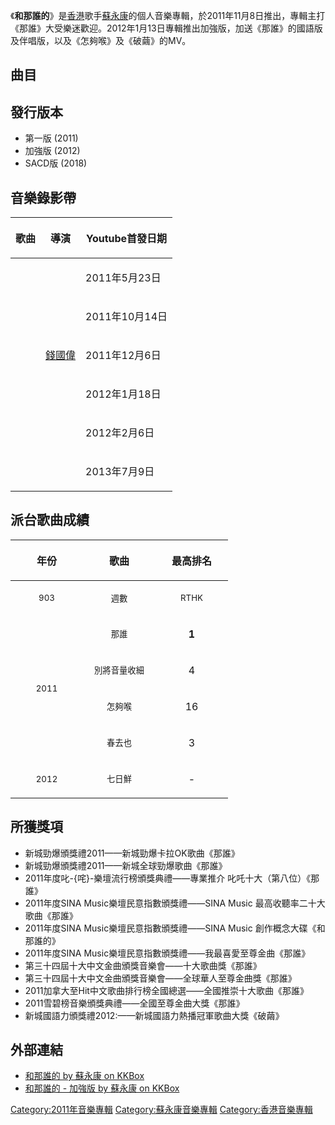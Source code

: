 {{Album infobox | <!-- See Wikipedia:WikiProject_Albums -->
| Name       = 和那誰的
| Type       = 錄音室專輯
| Artist     = [[蘇永康|蘇永康]]
| Cover      = 
| Released   = 2011年11月8日（首批）<br>2012年1月13日（加強版）
| Recorded   = 2011年
| Genre      = [[粵語流行音樂|粵語流行音樂]]
| Length     = 54:23（首批）<br>1:02:40（加強版）
| Label      = [[華星唱片|華星唱片]]
| Last album = [[那誰|那誰]]<br>（2011年）
| This album = '''和那誰的'''<br>（2011年）
| Next album = [[28_(蘇永康專輯)|28]]（2014年）
}}

《'''和那誰的'''》是[[香港|香港]]歌手[[蘇永康|蘇永康]]的個人音樂專輯，於2011年11月8日推出，專輯主打《那誰》大受樂迷歡迎。2012年1月13日專輯推出加強版，加送《那誰》的國語版及伴唱版，以及《怎夠喉》及《破繭》的MV。

==曲目==
{{Tracklist
| collapsed = 
| headline = CD
| font_size = 
| total_length = 54:23

| extra_column =

| title1 = 那誰
| music1 = [[頡臣|頡臣]]
| lyrics1 = [[黃偉文|黃偉文]]
| arranger1 = [[嚴勵行|嚴勵行]]
| producer1 = [[舒文_(音樂人)|舒文]]
| note1 = 
| longnote1 = 第一主打
| length1 = 4:07

| title2 = 關不掉的收音機
| music2 = [[黃韻玲|黃韻玲]]
| lyrics2 = 黃韻玲
| arranger2 = [[金木義則|金木義則]]
| producer2 = 黃韻玲<br>[[鍾興民|鍾興民]]
| note2 = 
| longnote2 = 原唱者為[[黃韻玲|黃韻玲]]
| length2 = 3:44

| title3 = 別將音量收細
| music3 = 黃韻玲
| lyrics3 = 黃偉文
| arranger3 = 鍾興民
| producer3 = 黃韻玲<br>鍾興民
| note3 = 
| longnote3 = 第二主打
| length3 = 4:03

| title4 = Simple Love Song
| music4 = [[馮庭正|馮庭正]]
| lyrics4 = [[呂甜|呂甜]]
| arranger4 = [[雷柏熹|雷柏熹]]<br>[[李兆偉|李兆偉]]
| producer4 = [[雷頌德|雷頌德]]
| note4 = 
| longnote4 = 原唱者為[[RubberBand|RubberBand]]
| length4 = 5:01

| title5 = 忘了簡單
| music5 = [[RubberBand|RubberBand]]
| lyrics5 = 呂甜
| arranger5 = 馮庭正
| producer5 = 雷頌德
| note5 = 
| longnote5 = 
| length5 = 5:19

| title6 = 點夠喉
| music6 = 雷頌德
| lyrics6 = [[甄健強|甄健強]]
| arranger6 = 雷頌德
| producer6 = 雷頌德
| note6 = 
| longnote6 = 原唱者為[[On-Line|On-Line]]
| length6 = 3:20

| title7 = 怎夠喉
| music7 = 雷頌德
| lyrics7 = [[周耀輝|周耀輝]]
| arranger7 = 雷頌德
| producer7 = 雷頌德
| note7 = 
| longnote7 = 第三主打
| length7 = 5:12

| title8 = 一段情
| music8 = [[鍾鎮濤|鍾鎮濤]]
| lyrics8 = [[盧永強|盧永強]]
| arranger8 = [[羅尚正|羅尚正]]
| producer8 = 雷頌德
| note8 = 
| longnote8 = 與[[鍾鎮濤|鍾鎮濤]]合唱<br>原唱者為[[鍾鎮濤|鍾鎮濤]]和[[彭健新|彭健新]]
| length8 = 4:02

| title9 = 七日鮮
| music9 = 鍾鎮濤
| lyrics9 = [[藍奕邦|藍奕邦]]
| arranger9 = [[劉諾生|劉諾生]]
| producer9 = 雷頌德
| note9 = 
| longnote9 = 與[[鍾鎮濤|鍾鎮濤]]合唱<br>第五主打
| length9 = 3:32

| title10 = 落花流水
| music10 = [[陳奕迅|陳奕迅]]<br>[[郭偉亮|郭偉亮]]
| lyrics10 = 黃偉文
| arranger10 = 雷頌德
| producer10 = 雷頌德
| note10 = 
| longnote10 = 原唱者為[[陳奕迅|陳奕迅]]
| length10 = 4:11

| title11 = 春去也
| music11 = 陳奕迅
| lyrics11 = 黃偉文
| arranger11 = 舒文
| producer11 = 舒文
| note11 = 
| longnote11 = 第四主打
| length11 = 3:30

| title12 = 沒玩沒了
| music12 = 黃韻玲
| lyrics12 = [[李焯雄|李焯雄]]
| arranger12 = 鍾興民
| producer12 = 黃韻玲<br>鍾興民
| note12 = 
| longnote12 = 《別將音量收細》國語版
| length12 = 4:07

| title13 = 那誰沒有下次
| music13 = 頡臣
| lyrics13 = 黃偉文<br>（獨白詞：[[卓韻芝|卓韻芝]]）
| arranger13 = 嚴勵行
| producer13 = 舒文
| note13 = 
| longnote13 = 聲演：[[卓韻芝|卓韻芝]]
| length13 = 4:11

| title14 = 破繭
| music14 = 頡臣
| lyrics14 = [[姚若龍|姚若龍]]
| arranger14 = 嚴勵行
| producer14 = 舒文
| note14 = 
| longnote14 = 《那誰》國語版<br>只收錄於加強版
| length14 = 4:09

| title15 = 那誰
| music15 = 頡臣
| lyrics15 = 
| arranger15 = 嚴勵行
| producer15 = 舒文
| note15 = 伴唱版
| longnote15 = 只收錄於加強版
| length15 = 4:07
}}

{{tracklist/common
| DVD
| collapsed = yes
| ln = yes
| lnw = 80%
| t1 = 那誰
| n1 = MV
| t2 = 別將音量收細
| n2 = MV
| t3 = 沒玩沒了
| n3 = MV
| t4 = 怎夠喉
| n4 = MV
| ln4 = 只收錄於加強版
| t5 = 破繭
| n5 = MV
| ln5 = 只收錄於加強版
}}

== 發行版本 ==
*第一版 (2011)
*加強版 (2012)
*SACD版 (2018)

== 音樂錄影帶 ==
{| class="wikitable"
! 歌曲 !!導演 !! Youtube首發日期
|-
|{{youtube|CJ4fKSmOf3U|那誰}}||||2011年5月23日
|-
|{{youtube|fm6fTOje07c|別將音量收細}}||||2011年10月14日
|-
|{{youtube|Ffs4ZyG_ab8|怎夠喉}}||[[錢國偉|錢國偉]]||2011年12月6日
|-
|{{youtube|QLsvx7TXWeE|破繭}}||||2012年1月18日
|-
|{{youtube|3cxGIpUPMMg|春去也}}||||2012年2月6日
|-
|{{youtube|DFJazRrj20I|沒玩沒了}}||||2013年7月9日
|}

== 派台歌曲成績 ==
{| class="wikitable"
!align="center" rowspan="2" | 年份
!align="center" rowspan="2" | 歌曲
!align="center" colspan="8" | 最高排名
|-
!width="100"|<small>903</small> !! width="100"|<small>週數</small> !! width="100"|<small>RTHK</small> !! width="100"|<small>週數</small> !! width="100"|<small>997</small> !! width="100"|<small>週數</small> !! width="100"|<small>TVB</small> !! width="100"|<small>週數</small>
|-
|align="center" rowspan="4"| <small>2011</small> ||align="center"| <small>那誰</small> ||align="center"| '''1''' ||align="center"| 10 ||align="center"| '''1''' ||align="center"| 12 ||align="center"| '''1''' ||align="center"| 12 ||align="center"| - ||align="center"| -
|-
|align="center"| <small>別將音量收細</small> ||align="center"| 4 ||align="center"| 5 ||align="center"| 3 ||align="center"| 7 ||align="center"| 2 ||align="center"| 3 ||align="center"| - ||align="center"| -
|-
|align="center"| <small>怎夠喉</small> ||align="center"| 16 ||align="center"| 2 ||align="center"| 8 ||align="center"| 2 ||align="center"| 3 ||align="center"| 4 ||align="center"| - ||align="center"| -
|-
|align="center"| <small>春去也</small> ||align="center"| 3 ||align="center"| 4 ||align="center"| 4 ||align="center"| 7 ||align="center"| 3 ||align="center"| 3 ||align="center"| - ||align="center"| -
|-
|align="center"| <small>2012</small> ||align="center"| <small>七日鮮</small> ||align="center"| - ||align="center"| - ||align="center"| - ||align="center"| - ||align="center"| - ||align="center"| - ||align="center"| - ||align="center"| -
|}

==所獲獎項==
*新城勁爆頒獎禮2011——新城勁爆卡拉OK歌曲《那誰》
*新城勁爆頒獎禮2011——新城全球勁爆歌曲《那誰》
*2011年度叱-{咤}-樂壇流行榜頒獎典禮——專業推介 叱吒十大（第八位）《那誰》
*2011年度SINA Music樂壇民意指數頒獎禮——SINA Music 最高收聽率二十大歌曲《那誰》
*2011年度SINA Music樂壇民意指數頒獎禮——SINA Music 創作概念大碟《和那誰的》
*2011年度SINA Music樂壇民意指數頒獎禮——我最喜愛至尊金曲《那誰》
*第三十四屆十大中文金曲頒獎音樂會——十大歌曲獎《那誰》
*第三十四屆十大中文金曲頒獎音樂會——全球華人至尊金曲獎《那誰》
*2011加拿大至Hit中文歌曲排行榜全國總選——全國推崇十大歌曲《那誰》
*2011雪碧榜音樂頒獎典禮——全國至尊金曲大獎《那誰》
*新城國語力頒獎禮2012:——新城國語力熱播冠軍歌曲大獎《破繭》

==外部連結==
*[https://www.kkbox.com/tw/tc/album/b2nXVi79rnzP2J0F193x0091-index.html 和那誰的 by 蘇永康 on KKBox]{{Wayback|url=https://www.kkbox.com/tw/tc/album/b2nXVi79rnzP2J0F193x0091-index.html |date=20170910040845 }}
*[https://www.kkbox.com/tw/tc/album/dguoCGlZ6nqLWM0FForL0091-index.html 和那誰的 - 加強版 by 蘇永康 on KKBox]{{Wayback|url=https://www.kkbox.com/tw/tc/album/dguoCGlZ6nqLWM0FForL0091-index.html |date=20170910040420 }}

{{蘇永康}}
{{全球華人至尊金曲獎}}
{{新城勁爆頒獎禮勁爆全球勁爆歌曲大獎}}
[[Category:2011年音樂專輯|Category:2011年音樂專輯]]
[[Category:蘇永康音樂專輯|Category:蘇永康音樂專輯]]
[[Category:香港音樂專輯|Category:香港音樂專輯]]
